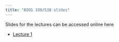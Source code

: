 ```yaml
---
title: "BIOS 338/538 slides"
---
```


Slides for the lectures can be accessed online here

- [Lecture 1](_lecture01/lecture01.html)